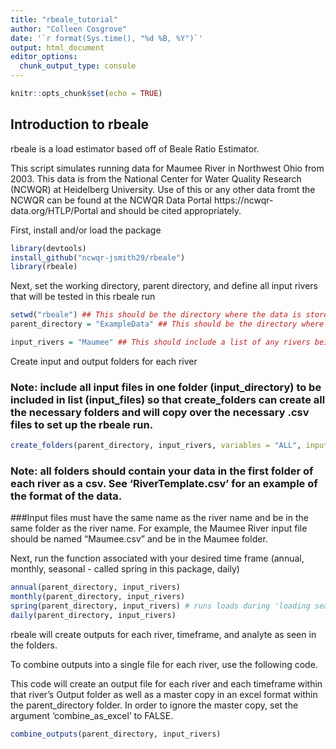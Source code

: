 ```yaml
---
title: "rbeale_tutorial"
author: "Colleen Cosgrove"
date: '`r format(Sys.time(), "%d %B, %Y")`'
output: html_document
editor_options: 
  chunk_output_type: console
---
```


```r
knitr::opts_chunk$set(echo = TRUE)
```

## Introduction to rbeale

rbeale is a load estimator based off of Beale Ratio Estimator.

This script simulates running data for Maumee River in Northwest Ohio from 2003. This data is from the National Center for Water Quality Research (NCWQR) at Heidelberg University. Use of this or any other data fromt the NCWQR can be found at the NCWQR Data Portal https://ncwqr-data.org/HTLP/Portal and should be cited appropriately.

First, install and/or load the package
```r
library(devtools)
install_github("ncwqr-jsmith29/rbeale")
library(rbeale)
```

Next, set the working directory, parent directory, and define all input rivers that will be tested in this rbeale run
```r
setwd("rbeale") ## This should be the directory where the data is stored
parent_directory = "ExampleData" ## This should be the directory where the data will be stored

input_rivers = "Maumee" ## This should include a list of any rivers being tested in this run
```

Create input and output folders for each river

### Note: include all input files in one folder (input_directory) to be included in list (input_files) so that create_folders can create all the necessary folders and will copy over the necessary .csv files to set up the rbeale run.
```r
create_folders(parent_directory, input_rivers, variables = "ALL", input_directory = getwd(), input_files = "Maumee.csv")
```

### Note: all folders should contain your data in the first folder of each river as a csv. See 'RiverTemplate.csv' for an example of the format of the data. 

###Input files must have the same name as the river name and be in the same folder as the river name. For example, the Maumee River input file should be named "Maumee.csv" and be in the Maumee folder.

Next, run the function associated with your desired time frame (annual, monthly, seasonal - called spring in this package, daily)
```r
annual(parent_directory, input_rivers)
monthly(parent_directory, input_rivers)
spring(parent_directory, input_rivers) # runs loads during 'loading season' March through July in this region of the world.
daily(parent_directory, input_rivers)
```

rbeale will create outputs for each river, timeframe, and analyte as seen in the folders.

To combine outputs into a single file for each river, use the following code.

This code will create an output file for each river and each timeframe within that river's Output folder as well as a master copy in an excel format within the parent_directory folder. In order to ignore the master copy, set the argument 'combine_as_excel' to FALSE.
```r
combine_outputs(parent_directory, input_rivers)
```
